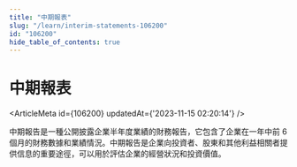 ```yaml
---
title: "中期報表"
slug: "/learn/interim-statements-106200"
id: "106200"
hide_table_of_contents: true
---
```



# 中期報表

<ArticleMeta id={106200} updatedAt={'2023-11-15 02:20:14'} />
<div className='border-solid border-b border-t-0 my-4 border-[var(--ifm-color-gray-300)]' />

中期報告是一種公開披露企業半年度業績的財務報告，它包含了企業在一年中前 6 個月的財務數據和業績情況。中期報告是企業向投資者、股東和其他利益相關者提供信息的重要途徑，可以用於評估企業的經營狀況和投資價值。
